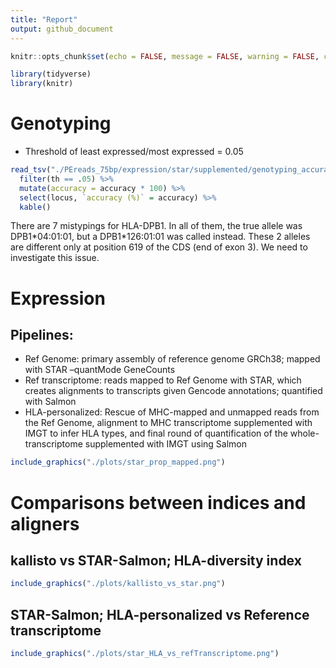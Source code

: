 ```yaml
---
title: "Report"
output: github_document
---
```


```r
knitr::opts_chunk$set(echo = FALSE, message = FALSE, warning = FALSE, comment = '')
```

```r
library(tidyverse)
library(knitr)
```

# Genotyping


- Threshold of least expressed/most expressed = 0.05

```r
read_tsv("./PEreads_75bp/expression/star/supplemented/genotyping_accuracies_1.tsv") %>%
  filter(th == .05) %>%
  mutate(accuracy = accuracy * 100) %>%
  select(locus, `accuracy (%)` = accuracy) %>%
  kable()
```

There are 7 mistypings for HLA-DPB1. In all of them, the true allele was
DPB1\*04:01:01, but a DPB1\*126:01:01 was called instead. These 2 alleles are
different only at position 619 of the CDS (end of exon 3). We need to
investigate this issue.


# Expression

## Pipelines:

- Ref Genome: primary assembly of reference genome GRCh38; mapped with STAR --quantMode GeneCounts
- Ref transcriptome: reads mapped to Ref Genome with STAR, which creates alignments to transcripts given Gencode annotations; quantified with Salmon
- HLA-personalized: Rescue of MHC-mapped and unmapped reads from the Ref Genome, alignment to MHC transcriptome supplemented with IMGT to infer HLA types, and final round of quantification of the whole-transcriptome supplemented with IMGT using Salmon

```r
include_graphics("./plots/star_prop_mapped.png")
```

# Comparisons between indices and aligners

## kallisto vs STAR-Salmon; HLA-diversity index

```r
include_graphics("./plots/kallisto_vs_star.png")
```

## STAR-Salmon; HLA-personalized vs Reference transcriptome

```r
include_graphics("./plots/star_HLA_vs_refTranscriptome.png")
```
